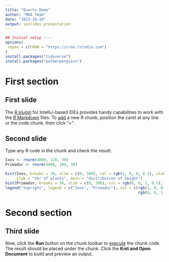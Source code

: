 ```yaml
---
title: "Quarto Demo"
author: "MDA Team"
date: "2023-10-19"
output: ioslides_presentation
---
```


```r
## Initial setup ----
options(
 repos = c(CRAN = "https://cran.rstudio.com")
)
install.packages("tidyverse")
install.packages("palmerpenguins")
```

# First section

## First slide

The [R plugin](https://www.jetbrains.com/help/pycharm/r-plugin-support.html) for IntelliJ-based IDEs provides
handy capabilities to work with the [R Markdown](https://www.jetbrains.com/help/pycharm/r-markdown.html) files.
To [add](https://www.jetbrains.com/help/pycharm/r-markdown.html#add-code-chunk) a new R chunk,
position the caret at any line or the code chunk, then click "+".

## Second slide

Type any R code in the chunk and check the result:

```r
Ixos <- rnorm(4000, 120, 30)
Primadur <- rnorm(4000, 200, 30)

hist(Ixos, breaks = 30, xlim = c(0, 300), col = rgb(1, 0, 0, 0.5), xlab = "height",
     ylab = "nbr of plants", main = "distribution of height")
hist(Primadur, breaks = 30, xlim = c(0, 300), col = rgb(0, 0, 1, 0.5), add = T)
legend("topright", legend = c("Ixos", "Primadur"), col = c(rgb(1, 0, 0, 0.5),
                                                           rgb(0, 0, 1, 0.5)), pt.cex = 2, pch = 15)
```

# Second section

## Third slide

Now, click the **Run** button on the chunk toolbar to [execute](https://www.jetbrains.com/help/pycharm/r-markdown.html#run-r-code) the chunk code. The result should be placed under the chunk.
Click the **Knit and Open Document** to build and preview an output.
